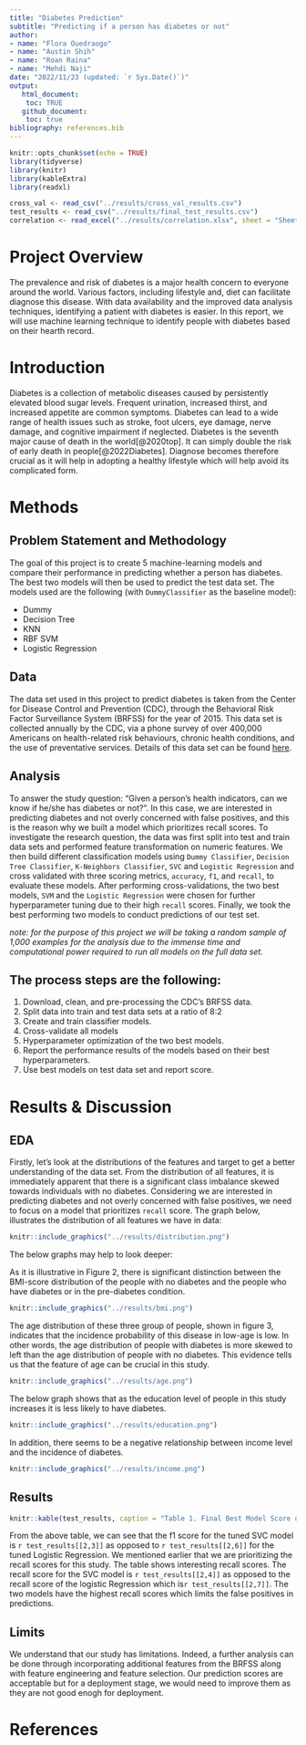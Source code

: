 ```yaml
---
title: "Diabetes Prediction"
subtitle: "Predicting if a person has diabetes or not"
author: 
- name: "Flora Ouedraogo"
- name: "Austin Shih"
- name: "Roan Raina"
- name: "Mehdi Naji"
date: "2022/11/23 (updated: `r Sys.Date()`)"
output:
   html_document:
    toc: TRUE
   github_document:
    toc: true
bibliography: references.bib
---
```


```r
knitr::opts_chunk$set(echo = TRUE)
library(tidyverse)
library(knitr)
library(kableExtra)
library(readxl)
```

```r
cross_val <- read_csv("../results/cross_val_results.csv")
test_results <- read_csv("../results/final_test_results.csv")
correlation <- read_excel("../results/correlation.xlsx", sheet = "Sheet1")
```

# Project Overview

The prevalence and risk of diabetes is a major health concern to everyone around the world. Various factors, including lifestyle and, diet can facilitate diagnose this disease. With data availability and the improved data analysis techniques, identifying a patient with diabetes is easier. In this report, we will use machine learning technique to identify people with diabetes based on their hearth record. 

# Introduction

Diabetes is a collection of metabolic diseases caused by persistently elevated blood sugar levels. Frequent urination, increased thirst, and increased appetite are common symptoms. Diabetes can lead to a wide range of health issues such as  stroke, foot ulcers, eye damage, nerve damage, and cognitive impairment if neglected. Diabetes is the seventh major cause of death in the world[@2020top]. It can simply double the risk of early death in people[@2022Diabetes]. Diagnose becomes therefore crucial as it will help in adopting a healthy lifestyle which will help avoid its complicated form.

# Methods

## Problem Statement and Methodology

The goal of this project is to create 5 machine-learning models and compare their performance in predicting whether a person has diabetes. The best two models will then be used to predict the test data set. The models used are the following (with `DummyClassifier` as the baseline model):

-   Dummy
-   Decision Tree
-   KNN
-   RBF SVM
-   Logistic Regression

## Data

The data set used in this project to predict diabetes is taken from the Center for Disease Control and Prevention (CDC), through the Behavioral Risk Factor Surveillance System (BRFSS) for the year of 2015. This data set is collected annually by the CDC, via a phone survey of over 400,000 Americans on health-related risk behaviours, chronic health conditions, and the use of preventative services. Details of this data set can be found [here](https://www.cdc.gov/brfss/annual_data/annual_2015.html).

## Analysis

To answer the study question: "Given a person's health indicators, can we know if he/she has diabetes or not?". In this case, we are interested in predicting diabetes and not overly concerned with false positives, and this is the reason why we built a model which prioritizes recall scores. To investigate the research question, the data was first split into test and train data sets and performed feature transformation on numeric features. We then build different classification models using `Dummy Classifier`, `Decision Tree Classifier`, `K-Neighbors Classifier`, `SVC` and `Logistic Regression` and cross validated with three scoring metrics, `accuracy`, `f1`, and `recall`, to evaluate these models. After performing cross-validations, the two best models, `SVM` and the `Logistic Regression` were chosen for further hyperparameter tuning due to their high `recall` scores. Finally, we took the best performing two models to conduct predictions of our test set.

*note: for the purpose of this project we will be taking a random sample of 1,000 examples for the analysis due to the immense time and computational power required to run all models on the full data set.*

## The process steps are the following:

1.  Download, clean, and pre-processing the CDC's BRFSS data.
2.  Split data into train and test data sets at a ratio of 8:2
3.  Create and train classifier models.
4.  Cross-validate all models
5.  Hyperparameter optimization of the two best models.
6.  Report the performance results of the models based on their best hyperparameters.
7.  Use best models on test data set and report score.

# Results & Discussion

## EDA

Firstly, let's look at the distributions of the features and target to get a better understanding of the data set. From the distribution of all features, it is immediately apparent that there is a significant class imbalance skewed towards individuals with no diabetes. Considering we are interested in predicting diabetes and not overly concerned with false positives, we need to focus on a model that prioritizes `recall` score. The graph below, illustrates the distribution of all features we have in data:


```r
knitr::include_graphics("../results/distribution.png")
```




The below graphs may help to look deeper:

As it is illustrative in Figure 2, there is significant distinction between the BMI-score distribution of the people with no diabetes and the people who have diabetes or in the pre-diabetes condition.

```r
knitr::include_graphics("../results/bmi.png")
```

The age distribution of these three group of people, shown in figure 3, indicates that the incidence probability of this disease in low-age is low. In other words, the age distribution of people with diabetes is more skewed to left than the age distribution of people with no diabetes. This evidence tells us that the feature of age can be crucial in this study.

```r
knitr::include_graphics("../results/age.png")
```

The below graph shows that as the education level of people in this study increases it is less likely to have diabetes.

```r
knitr::include_graphics("../results/education.png")
```

In addition, there seems to be a negative relationship between income level and the incidence of diabetes.

```r
knitr::include_graphics("../results/income.png")
```

## Results

```r
knitr::kable(test_results, caption = "Table 1. Final Best Model Score on Test Data")
```

From the above table, we can see that the f1 score for the tuned SVC model is `r test_results[[2,3]]` as opposed to `r test_results[[2,6]]` for the tuned Logistic Regression. We mentioned earlier that we are prioritizing the recall scores for this study. The table shows interesting recall scores. The recall score for the SVC model is `r test_results[[2,4]]` as opposed to the recall score of the logistic Regression which is`r test_results[[2,7]]`. The two models have the highest recall scores which limits the false positives in predictions.

## Limits

We understand that our study has limitations. Indeed, a further analysis can be done through incorporating additional features from the BRFSS along with feature engineering and feature selection. Our prediction scores are acceptable but for a deployment stage, we would need to improve them as they are not good enogh for deployment. 

# References
